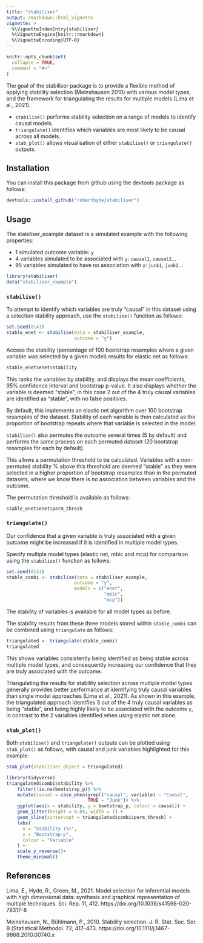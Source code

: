 ```yaml
---
title: "stabiliser"
output: rmarkdown::html_vignette
vignette: >
  %\VignetteIndexEntry{stabiliser}
  %\VignetteEngine{knitr::rmarkdown}
  %\VignetteEncoding{UTF-8}
---
```


```r
knitr::opts_chunk$set(
  collapse = TRUE,
  comment = "#>"
)
```

The goal of the stabiliser package is to provide a flexible method of applying stability selection (Meinshausen 2010) with various model types, and the framework for triangulating the results for multiple models (Lima et al., 2021). 

* `stabilise()` performs stability selection on a range of models to identify causal models.
* `triangulate()` identifies which variables are most likely to be causal across all models. 
* `stab_plot()` allows visualisation of either `stabilise()` or `triangulate()` outputs. 

## Installation

You can install this package from github using the devtools package as follows:

```r
devtools::install_github("roberthyde/stabiliser")
```

## Usage

The stabiliser_example dataset is a simulated example with the following properties:

* 1 simulated outcome variable: `y`
* 4 variables simulated to be associated with `y`: `causal1`, `causal2`... 
* 95 variables simulated to have no association with `y`: `junk1`, `junk2`...

```r
library(stabiliser)
data("stabiliser_example")
```

### `stabilise()`

To attempt to identify which variables are truly "causal" in this dataset using a selection stability approach, use the `stabilise()` function as follows:

```r
set.seed(8141)
stable_enet <- stabilise(data = stabiliser_example,
                         outcome = "y")
```

Access the stability (percentage of 100 bootstrap resamples where a given variable was selected by a given model) results for elastic net as follows:

```r
stable_enet$enet$stability
```

This ranks the variables by stability, and displays the mean coefficients, 95% confidence interval and bootstrap p-value. It also displays whether the variable is deemed "stable", in this case 2 out of the 4 truly causal variables are identified as "stable", with no false positives. 

By default, this implements an elastic net algorithm over 100 bootstrap resamples of the dataset. Stability of each variable is then calculated as the proportion of bootstrap repeats where that variable is selected in the model. 

`stabilise()` also permutes the outcome several times (5 by default) and performs the same process on each permuted dataset (20 bootstrap resamples for each by default).

This allows a permutation threshold to be calculated. Variables with a non-permuted stability % above this threshold are deemed "stable" as they were selected in a higher proportion of bootstrap resamples than in the permuted datasets, where we know there is no association between variables and the outcome.  

The permutation threshold is available as follows: 

```r
stable_enet$enet$perm_thresh
```

### `triangulate()`

Our confidence that a given variable is truly associated with a given outcome might be increased if it is identified in multiple model types. 

Specify multiple model types (elastic net, mbic and mcp) for comparison using the `stabilise()` function as follows:

```r
set.seed(8141)
stable_combi <- stabilise(data = stabiliser_example,
                         outcome = "y",
                         models = c("enet",
                                    "mbic",
                                    "mcp"))
```

The stability of variables is available for all model types as before. 

The stability results from these three models stored within `stable_combi` can be combined using `triangulate` as follows:

```r
triangulated <- triangulate(stable_combi)
triangulated
```

This shows variables consistently being identified as being stable across multiple model types, and consequently increasing our confidence that they are truly associated with the outcome. 

Triangulating the results for stability selection across multiple model types generally provides better performance at identifying truly causal variables than single model approaches (Lima et al., 2021). As shown in this example, the triangulated approach identifies 3 out of the 4 truly causal variables as being "stable", and being highly likely to be associated with the outcome `y`, in contrast to the 2 variables identified when using elastic net alone.

### `stab_plot()`

Both `stabilise()` and `triangulate()` outputs can be plotted using `stab_plot()` as follows, with causal and junk variables highlighted for this example: 

```r
stab_plot(stabiliser_object = triangulated)
```
```r
library(tidyverse)
triangulated$combi$stability %>%
    filter(!is.na(bootstrap_p)) %>%
    mutate(causal = case_when(grepl("causal", variable) ~ "Causal",
                              TRUE ~ "Junk")) %>%
    ggplot(aes(x = stability, y = bootstrap_p, colour = causal)) +
    geom_jitter(height = 0.05, width = 1) +
    geom_vline(xintercept = triangulated$combi$perm_thresh) +
    labs(
      x = "Stability (%)",
      y = "Bootstrap-p",
      colour = "Variable"
    ) +
    scale_y_reverse()+
    theme_minimal()
```

## References
Lima, E., Hyde, R., Green, M., 2021. Model selection for inferential models with high dimensional data: synthesis and graphical representation of multiple techniques. Sci. Rep. 11, 412. https://doi.org/10.1038/s41598-020-79317-8

Meinshausen, N., Bühlmann, P., 2010. Stability selection. J. R. Stat. Soc. Ser. B (Statistical Methodol. 72, 417–473. https://doi.org/10.1111/j.1467-9868.2010.00740.x

